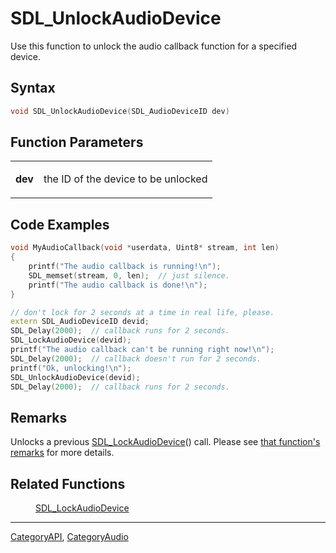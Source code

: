 
= SDL_UnlockAudioDevice =
Use this function to unlock the audio callback function for a specified device.


== Syntax ==
<syntaxhighlight lang='c++'>
void SDL_UnlockAudioDevice(SDL_AudioDeviceID dev)
</syntaxhighlight>

== Function Parameters ==
{|
|'''dev'''
|the ID of the device to be unlocked
|}

== Code Examples ==
<syntaxhighlight lang='c++'>
void MyAudioCallback(void *userdata, Uint8* stream, int len)
{
    printf("The audio callback is running!\n");
    SDL_memset(stream, 0, len);  // just silence.
    printf("The audio callback is done!\n");
}

// don't lock for 2 seconds at a time in real life, please.
extern SDL_AudioDeviceID devid;
SDL_Delay(2000);  // callback runs for 2 seconds.
SDL_LockAudioDevice(devid);
printf("The audio callback can't be running right now!\n");
SDL_Delay(2000);  // callback doesn't run for 2 seconds.
printf("Ok, unlocking!\n");
SDL_UnlockAudioDevice(devid);
SDL_Delay(2000);  // callback runs for 2 seconds.
</syntaxhighlight>

== Remarks ==
Unlocks a previous [[SDL_LockAudioDevice]]() call. Please see [[SDL_LockAudioDevice#Remarks|that function's remarks]] for more details.

== Related Functions ==
:[[SDL_LockAudioDevice]]

----
[[CategoryAPI]], [[CategoryAudio]]
